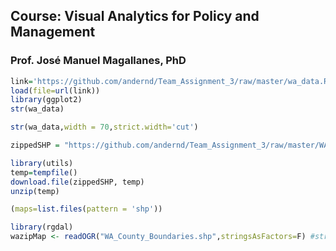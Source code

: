 ## Course: Visual Analytics for Policy and Management

### Prof. José Manuel Magallanes, PhD 

```r
link='https://github.com/andernd/Team_Assignment_3/raw/master/wa_data.RData'
load(file=url(link))
library(ggplot2)
str(wa_data)
```

```r
str(wa_data,width = 70,strict.width='cut')
```

```r
zippedSHP = "https://github.com/andernd/Team_Assignment_3/raw/master/WA_County_Boundaries.zip"
```

```r
library(utils)
temp=tempfile()
download.file(zippedSHP, temp)
unzip(temp)
```

```r
(maps=list.files(pattern = 'shp'))
```

```r
library(rgdal)
wazipMap <- readOGR("WA_County_Boundaries.shp",stringsAsFactors=F) #strings become factors?
```

